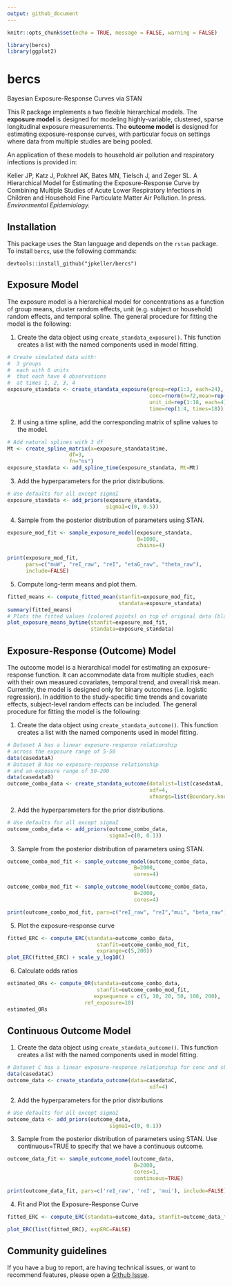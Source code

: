 ```yaml
---
output: github_document
---
```


<!-- README.md is generated from README.Rmd. Please edit that file -->

```r
knitr::opts_chunk$set(echo = TRUE, message = FALSE, warning = FALSE)

library(bercs)
library(ggplot2)
```

# bercs
Bayesian Exposure-Response Curves via STAN

This R package implements a two flexible hierarchical models. The **exposure model** is designed for modeling highly-variable, clustered, sparse longitudinal exposure measurements. The **outcome model** is designed for estimating exposure-response curves, with particular focus on settings where data from multiple studies are being pooled.

An application of these models to household air pollution and respiratory infections is provided in:

Keller JP, Katz J, Pokhrel AK, Bates MN, Tielsch J, and Zeger SL. A Hierarchical Model for Estimating the Exposure-Response Curve by Combining Multiple Studies of Acute Lower Respiratory Infections in Children and Household Fine Particulate Matter Air Pollution.  In press. *Environmental Epidemiology.*

## Installation

This package uses the Stan language and depends on the `rstan` package. To install `bercs`, use the following commands:  
```
devtools::install_github("jpkeller/bercs")
```

## Exposure Model

The exposure model is a hierarchical model for concentrations as a function of group means, cluster random effects, unit (e.g. subject or household) random effects, and temporal spline. The general procedure for fitting the model is the following:

1. Create the data object using `create_standata_exposure()`. This function creates a list with the named components used in model fitting.

```r
# Create simulated data with:
#  3 groups
#  each with 6 units
#  that each have 4 observations
#  at times 1, 2, 3, 4
exposure_standata <- create_standata_exposure(group=rep(1:3, each=24),
                                              conc=rnorm(n=72,mean=rep(c(0, 2, 4), each=23)),
                                              unit_id=rep(1:18, each=4),
                                              time=rep(1:4, times=18))
```

2. If using a time spline, add the corresponding matrix of spline values to the model.

```r
# Add natural splines with 3 df
Mt <- create_spline_matrix(x=exposure_standata$time,
                    df=3,
                    fn="ns")
exposure_standata <- add_spline_time(exposure_standata, Mt=Mt)
```
3. Add the hyperparameters for the prior distributions.

```r
# Use defaults for all except sigmaI
exposure_standata <- add_priors(exposure_standata,
                                sigmaI=c(0, 0.5))
```


4. Sample from the posterior distribution of parameters using STAN.

```r
exposure_mod_fit <- sample_exposure_model(exposure_standata,
                                          B=1000,
                                          chains=4)
```
```r
print(exposure_mod_fit,
      pars=c("muW", "reI_raw", "reI", "etaG_raw", "theta_raw"),
      include=FALSE)
```

5. Compute long-term means and plot them.

```r
fitted_means <- compute_fitted_mean(stanfit=exposure_mod_fit,
                                    standata=exposure_standata)
summary(fitted_means)
# Plots the fitted values (colored points) on top of original data (black outlines).
plot_exposure_means_bytime(stanfit=exposure_mod_fit,
                           standata=exposure_standata)
```



## Exposure-Response (Outcome) Model


The outcome model is a hierarchical model for estimating an exposure-response function. 
It can accommodate data from multiple studies, each with their own measured covariates, temporal trend, and overall risk mean. Currently, the model is designed only for binary outcomes (i.e. logistic regression). In addition to the study-specific time trends and covariate effects, subject-level random effects can be included. The general procedure for fitting the model is the following:

1. Create the data object using `create_standata_outcome()`. This function creates a list with the named components used in model fitting.

```r
# Dataset A has a linear exposure-response relationship
# across the exposure range of 5-50
data(casedataA)
# Dataset B has no exposure-response relationship
# and an exposure range of 50-200
data(casedataB)
outcome_combo_data <- create_standata_outcome(datalist=list(casedataA, casedataB),
                                              xdf=4,
                                              xfnargs=list(Boundary.knots=c(5, 200)))
```


2. Add the hyperparameters for the prior distributions.

```r
# Use defaults for all except sigmaI
outcome_combo_data <- add_priors(outcome_combo_data,
                                 sigmaI=c(0, 0.1))
```

3. Sample from the posterior distribution of parameters using STAN.

```r
outcome_combo_mod_fit <- sample_outcome_model(outcome_combo_data,
                                         B=2000,
                                         cores=4)
```

```r
outcome_combo_mod_fit <- sample_outcome_model(outcome_combo_data,
                                         B=2000,
                                         cores=4)
```

```r
print(outcome_combo_mod_fit, pars=c("reI_raw", "reI","mui", "beta_raw"), include=FALSE)
```

5. Plot the exposure-response curve

```r
fitted_ERC <- compute_ERC(standata=outcome_combo_data,
                             stanfit=outcome_combo_mod_fit,
                             exprange=c(5,200))
plot_ERC(fitted_ERC) + scale_y_log10()
```


6. Calculate odds ratios

```r
estimated_ORs <- compute_OR(standata=outcome_combo_data,
                             stanfit=outcome_combo_mod_fit,
                            expsequence = c(5, 10, 20, 50, 100, 200),
                         ref_exposure=10)
estimated_ORs
```

## Continuous Outcome Model

1. Create the data object using `create_standata_outcome()`. This function creates a list with the named components used in model fitting.

```r
# Dataset C has a linear exposure-response relationship for conc and sbp
data(casedataC)
outcome_data <- create_standata_outcome(data=casedataC,
                                              xdf=4)
```

2. Add the hyperparameters for the prior distributions
```r
# Use defaults for all except sigmaI
outcome_data <- add_priors(outcome_data,
                                 sigmaI=c(0, 0.1))
```

3. Sample from the posterior distribution of parameters using STAN. Use continuous=TRUE to specify that we have a continuous outcome.

```r
outcome_data_fit <- sample_outcome_model(outcome_data, 
                                         B=2000,
                                         cores=1,
                                         continuous=TRUE)

```

```r
print(outcome_data_fit, pars=c('reI_raw', 'reI', 'mui'), include=FALSE)
```

4. Fit and Plot the Exposure-Response Curve

```r
fitted_ERC <- compute_ERC(standata=outcome_data, stanfit=outcome_data_fit, exprange=c(5,50), inclIntercept=TRUE)

plot_ERC(list(fitted_ERC), expERC=FALSE)
```

## Community guidelines

If you have a bug to report, are having technical issues, or want to recommend features, please open a [Github Issue](https://github.com/jpkeller/bercs/issues). 
